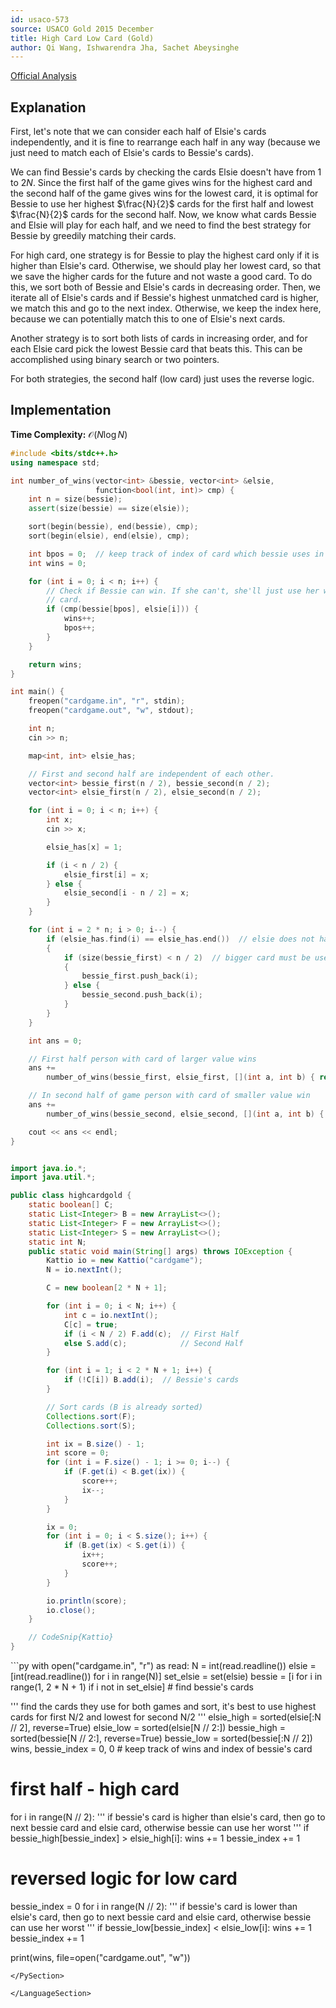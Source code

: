 ---
id: usaco-573
source: USACO Gold 2015 December
title: High Card Low Card (Gold)
author: Qi Wang, Ishwarendra Jha, Sachet Abeysinghe
---

[Official Analysis](http://www.usaco.org/current/data/sol_cardgame_gold_dec15.html)

## Explanation

First, let's note that we can consider each half of Elsie's cards independently, and it is fine to rearrange each half in any way (because we just need to match each of Elsie's cards to Bessie's cards).

We can find Bessie's cards by checking the cards Elsie doesn't have from $1$ to $2N$. Since the first half of the game gives wins for the highest card and the second half of the game gives wins for the lowest card, it is optimal for Bessie to use her highest $\frac{N}{2}$ cards for the first half and lowest $\frac{N}{2}$ cards for the second half. Now, we know what cards Bessie and Elsie will play for each half, and we need to find the best strategy for Bessie by greedily matching their cards.

For high card, one strategy is for Bessie to play the highest card only if it is higher than Elsie's card. Otherwise, we should play her lowest card, so that we save the higher cards for the future and not waste a good card. To do this, we sort both of Bessie and Elsie's cards in decreasing order. Then, we iterate all of Elsie's cards and if Bessie's highest unmatched card is higher, we match this and go to the next index. Otherwise, we keep the index here, because we can potentially match this to one of Elsie's next cards.

Another strategy is to sort both lists of cards in increasing order, and for each Elsie card pick the lowest Bessie card that beats this. This can be accomplished using binary search or two pointers.

For both strategies, the second half (low card) just uses the reverse logic.

## Implementation

**Time Complexity:** $\mathcal{O}(N\log{N})$

<LanguageSection>

<CPPSection>

```cpp
#include <bits/stdc++.h>
using namespace std;

int number_of_wins(vector<int> &bessie, vector<int> &elsie,
                   function<bool(int, int)> cmp) {
	int n = size(bessie);
	assert(size(bessie) == size(elsie));

	sort(begin(bessie), end(bessie), cmp);
	sort(begin(elsie), end(elsie), cmp);

	int bpos = 0;  // keep track of index of card which bessie uses in current move
	int wins = 0;

	for (int i = 0; i < n; i++) {
		// Check if Bessie can win. If she can't, she'll just use her worst
		// card.
		if (cmp(bessie[bpos], elsie[i])) {
			wins++;
			bpos++;
		}
	}

	return wins;
}

int main() {
	freopen("cardgame.in", "r", stdin);
	freopen("cardgame.out", "w", stdout);

	int n;
	cin >> n;

	map<int, int> elsie_has;

	// First and second half are independent of each other.
	vector<int> bessie_first(n / 2), bessie_second(n / 2);
	vector<int> elsie_first(n / 2), elsie_second(n / 2);

	for (int i = 0; i < n; i++) {
		int x;
		cin >> x;

		elsie_has[x] = 1;

		if (i < n / 2) {
			elsie_first[i] = x;
		} else {
			elsie_second[i - n / 2] = x;
		}
	}

	for (int i = 2 * n; i > 0; i--) {
		if (elsie_has.find(i) == elsie_has.end())  // elsie does not have this card
		{
			if (size(bessie_first) < n / 2)  // bigger card must be used in first half
			{
				bessie_first.push_back(i);
			} else {
				bessie_second.push_back(i);
			}
		}
	}

	int ans = 0;

	// First half person with card of larger value wins
	ans +=
	    number_of_wins(bessie_first, elsie_first, [](int a, int b) { return a > b; });

	// In second half of game person with card of smaller value win
	ans +=
	    number_of_wins(bessie_second, elsie_second, [](int a, int b) { return a < b; });

	cout << ans << endl;
}
```

</CPPSection>

<JavaSection>

```java

import java.io.*;
import java.util.*;

public class highcardgold {
	static boolean[] C;
	static List<Integer> B = new ArrayList<>();
	static List<Integer> F = new ArrayList<>();
	static List<Integer> S = new ArrayList<>();
	static int N;
	public static void main(String[] args) throws IOException {
		Kattio io = new Kattio("cardgame");
		N = io.nextInt();

		C = new boolean[2 * N + 1];

		for (int i = 0; i < N; i++) {
			int c = io.nextInt();
			C[c] = true;
			if (i < N / 2) F.add(c);  // First Half
			else S.add(c);            // Second Half
		}

		for (int i = 1; i < 2 * N + 1; i++) {
			if (!C[i]) B.add(i);  // Bessie's cards
		}

		// Sort cards (B is already sorted)
		Collections.sort(F);
		Collections.sort(S);

		int ix = B.size() - 1;
		int score = 0;
		for (int i = F.size() - 1; i >= 0; i--) {
			if (F.get(i) < B.get(ix)) {
				score++;
				ix--;
			}
		}

		ix = 0;
		for (int i = 0; i < S.size(); i++) {
			if (B.get(ix) < S.get(i)) {
				ix++;
				score++;
			}
		}

		io.println(score);
		io.close();
	}

	// CodeSnip{Kattio}
}
```

</JavaSection>

<PySection>
```py
with open("cardgame.in", "r") as read:
    N = int(read.readline())
    elsie = [int(read.readline()) for i in range(N)]
    set_elsie = set(elsie)
    bessie = [i for i in range(1, 2 * N + 1) if i not in set_elsie] # find bessie's cards

'''
find the cards they use for both games and sort, it's best to use highest cards for first N/2 and lowest for second N/2
'''
elsie_high = sorted(elsie[:N // 2], reverse=True)
elsie_low = sorted(elsie[N // 2:])
bessie_high = sorted(bessie[N // 2:], reverse=True)
bessie_low = sorted(bessie[:N // 2])
wins, bessie_index = 0, 0 # keep track of wins and index of bessie's card

# first half - high card
for i in range(N // 2):
    '''
    if bessie's card is higher than elsie's card, then go to next bessie card and elsie card, otherwise bessie can use her worst
    '''
    if bessie_high[bessie_index] > elsie_high[i]:
        wins += 1
        bessie_index += 1

# reversed logic for low card
bessie_index = 0
for i in range(N // 2):
    '''
    if bessie's card is lower than elsie's card, then go to next bessie card and elsie card, otherwise bessie can use her worst
    '''
    if bessie_low[bessie_index] < elsie_low[i]:
        wins += 1
        bessie_index += 1

print(wins, file=open("cardgame.out", "w"))
```
</PySection>

</LanguageSection>
